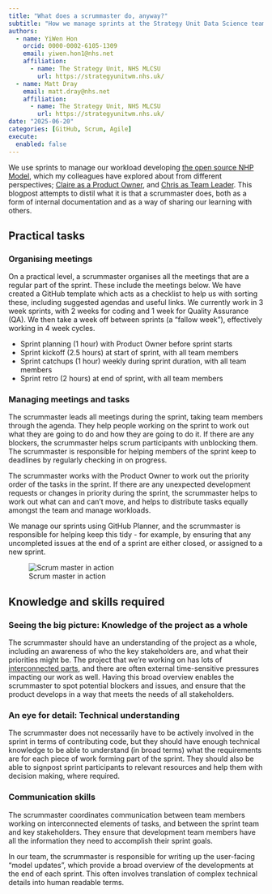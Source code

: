 ```yaml
---
title: "What does a scrummaster do, anyway?"
subtitle: "How we manage sprints at the Strategy Unit Data Science team"
authors:
  - name: YiWen Hon
    orcid: 0000-0002-6105-1309
    email: yiwen.hon1@nhs.net
    affiliation:
      - name: The Strategy Unit, NHS MLCSU
        url: https://strategyunitwm.nhs.uk/
  - name: Matt Dray
    email: matt.dray@nhs.net
    affiliation:
      - name: The Strategy Unit, NHS MLCSU
        url: https://strategyunitwm.nhs.uk/
date: "2025-06-20"
categories: [GitHub, Scrum, Agile]
execute: 
  enabled: false
---
```


We use sprints to manage our workload developing [the open source NHP Model](https://connect.strategyunitwm.nhs.uk/nhp/project_information/), which my colleagues have explored about from different perspectives; [Claire as a Product Owner](https://the-strategy-unit.github.io/data_science/blogs/posts/2025-05-16%20data-science-as-a-product/), and [Chris as Team Leader](https://the-strategy-unit.github.io/data_science/presentations/2024-11-21_agile_project_management/). 
This blogpost attempts to distil what it is that a scrummaster does, both as a form of internal documentation and as a way of sharing our learning with others.

## Practical tasks

### Organising meetings

On a practical level, a scrummaster organises all the meetings that are a regular part of the sprint.
These include the meetings below. 
We have created a GitHub template which acts as a checklist to help us with sorting these, including suggested agendas and useful links. 
We currently work in 3 week sprints, with 2 weeks for coding and 1 week for Quality Assurance (QA). 
We then take a week off between sprints (a "fallow week"), effectively working in 4 week cycles. 

- Sprint planning (1 hour) with Product Owner before sprint starts
- Sprint kickoff (2.5 hours) at start of sprint, with all team members
- Sprint catchups (1 hour) weekly during sprint duration, with all team members
- Sprint retro (2 hours) at end of sprint, with all team members

### Managing meetings and tasks

The scrummaster leads all meetings during the sprint, taking team members through the agenda. 
They help people working on the sprint to work out what they are going to do and how they are going to do it. 
If there are any blockers, the scrummaster helps scrum participants with unblocking them.
The scrummaster is responsible for helping members of the sprint keep to deadlines by regularly checking in on progress.

The scrummaster works with the Product Owner to work out the priority order of the tasks in the sprint. 
If there are any unexpected development requests or changes in priority during the sprint, the scrummaster helps to work out what can and can't move, and helps to distribute tasks equally amongst the team and manage workloads. 

We manage our sprints using GitHub Planner, and the scrummaster is responsible for helping keep this tidy - for example, by ensuring that any uncompleted issues at the end of a sprint are either closed, or assigned to a new sprint.

![Scrum master in action](wallace-and-gromit-train.gif){fig-alt="Gromit laying train tracks down before a fast moving train"}

## Knowledge and skills required

### Seeing the big picture: Knowledge of the project as a whole

The scrummaster should have an understanding of the project as a whole, including an awareness of who the key stakeholders are, and what their priorities might be.
The project that we're working on has lots of [interconnected parts](https://connect.strategyunitwm.nhs.uk/nhp/project_information/project_plan_and_summary/components-overview.html), and there are often external time-sensitive pressures impacting our work as well.
Having this broad overview enables the scrummaster to spot potential blockers and issues, and ensure that the product develops in a way that meets the needs of all stakeholders.

### An eye for detail: Technical understanding

The scrummaster does not necessarily have to be actively involved in the sprint in terms of contributing code, but they should have enough technical knowledge to be able to understand (in broad terms) what the requirements are for each piece of work forming part of the sprint. 
They should also be able to signpost sprint participants to relevant resources and help them with decision making, where required.

### Communication skills

The scrummaster coordinates communication between team members working on interconnected elements of tasks, and between the sprint team and key stakeholders.
They ensure that development team members have all the information they need to accomplish their sprint goals.

In our team, the scrummaster is responsible for writing up the user-facing "model updates", which provide a broad overview of the developments at the end of each sprint.
This often involves translation of complex technical details into human readable terms.




